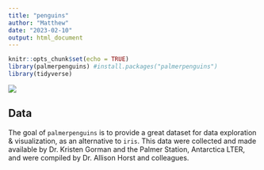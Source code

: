 ```yaml
---
title: "penguins"
author: "Matthew"
date: "2023-02-10"
output: html_document
---
```


```r
knitr::opts_chunk$set(echo = TRUE)
library(palmerpenguins) #install.packages("palmerpenguins")
library(tidyverse)
```

![](https://www.americanhumane.org/app/uploads/2022/01/Emperor-penguin2.png)

## Data

The goal of `palmerpenguins` is to provide a great dataset for data exploration & visualization, as an alternative to `iris`. This data were collected and made available by Dr. Kristen Gorman and the Palmer Station, Antarctica LTER, and were compiled by Dr. Allison Horst and colleagues.